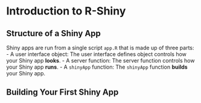 # Introduction to R-Shiny

## Structure of a Shiny App
Shiny apps are run from a single script `app.R` that is made up of three parts:
- A user interface object: The user interface defines object controls how your Shiny app **looks**.
- A server function: The server function controls how your Shiny app **runs**.
- A `shinyApp` function: The `shinyApp` function **builds** your Shiny app.

## Building Your First Shiny App

